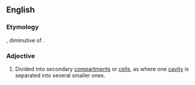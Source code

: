 ==English==

===Etymology===
{{etyl|la}} {{term|locellus||compartment|lang=la}}, diminutive of {{term|locus||place|lang=la}}.

===Adjective===
{{en-adj|-}}

# {{botany}} Divided into secondary [[compartment]]s or [[cell]]s, as where one [[cavity]] is separated into several smaller ones.